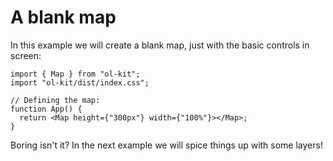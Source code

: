 
<Meta title="Getting Started/Creating a Map/A blank map" />

# A blank map

In this example we will create a blank map, just with the basic controls in screen:

```tsx
import { Map } from "ol-kit";
import "ol-kit/dist/index.css";

// Defining the map:
function App() {
  return <Map height={"300px"} width={"100%"}></Map>;
}
```

<Story name="A blank map">
  <Map height={"300px"} width={"100%"}></Map>
</Story>

Boring isn't it? In the next example we will spice things up with some layers!
